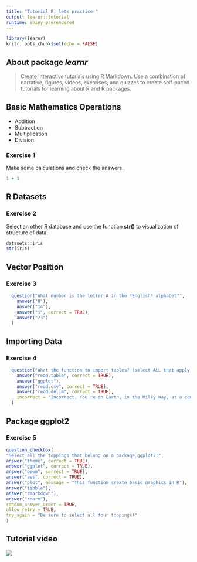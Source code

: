---
title: "Tutorial R, lets practice!"
output: learnr::tutorial
runtime: shiny_prerendered
---

```{r setup, include=FALSE}
library(learnr)
knitr::opts_chunk$set(echo = FALSE)
```

## About package *learnr*

> Create interactive tutorials using R Markdown. Use a combination of narrative, figures, videos, exercises, and quizzes to create self-paced tutorials for learning about R and R packages.

## Basic Mathematics Operations

- Addition
- Subtraction
- Multiplication
- Division

### Exercise 1

Make some calculations and check the answers.

```{r addition, exercise=TRUE}
1 + 1
```

## R Datasets

### Exercise 2

Select an other R database and use the function **str()** to visualization of structure of data.

```{r answer, exercise=TRUE}
datasets::iris
str(iris)
```

## Vector Position

### Exercise 3
 
```{r question, echo=FALSE}
  question("What number is the letter A in the *English* alphabet?",
    answer("8"),
    answer("14"),
    answer("1", correct = TRUE),
    answer("23")
  )
```

## Importing Data

### Exercise 4

```{r quiz1, echo=FALSE}
  question("What the function to import tables? (select ALL that apply)",
    answer("read.table", correct = TRUE),
    answer("ggplot"),
    answer("read.csv", correct = TRUE),
    answer("read.delim", correct = TRUE),
    incorrect = "Incorrect. You're on Earth, in the Milky Way, at a computer."
  )
```

## Package ggplot2

### Exercise 5

```{r question_checkbox, echo=FALSE}
question_checkbox(
"Select all the toppings that belong on a package ggplot2:",
answer("theme", correct = TRUE),
answer("ggplot", correct = TRUE),
answer("geom", correct = TRUE),
answer("aes", correct = TRUE),
answer("plot", message = "This function create basic graphics in R"),
answer("tibble"),
answer("rmarkdown"),
answer("rnorm"),
random_answer_order = TRUE,
allow_retry = TRUE,
try_again = "Be sure to select all four toppings!"
)
```

## Tutorial video

![](https://www.youtube.com/watch?v=-uwJOuAg-JY)